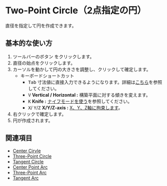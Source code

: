 
# Two-Point Circle（2点指定の円）

<Reference shortcut='' command='Two-Point Circle' button='ツールバー'  buttonIcon='button-two-point-circle'/>

直径を指定して円を作成できます。

## 基本的な使い方

1. ツールバーのボタン <ButtonIcon type="button-two-point-circle" /> をクリックします。
2. 直径の始点をクリックします。
3. カーソルを動かして円の大きさを調整し、クリックして確定します。
   - <Kst>キーボードショートカット</Kst>
      - <kbd>Tab</kbd> 寸法値に直接入力できるようになります。詳細は[こちら](/tool/sketching-essentials#specify-dimensions-numerically)を参照してください。
      - <kbd>V</kbd> **Vertical / Horizontal :** 構築平面に対する傾きを変えます。
      - <kbd>K</kbd> **Knife :** [ナイフモードを使う](/tool/sketching-essentials#use-knife-mode)を参照してください。
      - <kbd>X</kbd>/ <kbd>Y</kbd>/<kbd>Z</kbd> **X/Y/Z-axis :** [X、Y、Z軸に拘束します](/tool/sketching-essentials#constrain-to-an-axis)。
4. 右クリックで確定します。
5. 円が作成されます。

<VideoPlayer fileName="two-point-circle"/>

## 関連項目
- [Center Cirvle](center-circle)
- [Three-Point Circle](three-point-circle)
- [Tangent Circle](tangent-circle)
- [Center Point Arc](center-point-arc)
- [Three-Point Arc](three-point-arc)
- [Tangent Arc](tangent-arc)
